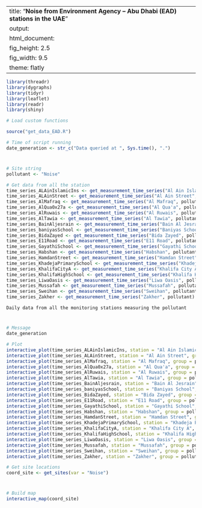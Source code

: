 
---
title: "**Noise from Environment Agency – Abu Dhabi (EAD) stations in the UAE**"
output:
  html_document:
    fig_height: 2.5
    fig_width: 9.5
    theme: flatly
---

```{r set_up, message = FALSE, echo = FALSE, warning = FALSE}
library(threadr)
library(dygraphs)
library(tidyr)
library(leaflet)
library(readr)
library(shiny)

# Load custom functions

source("get_data_EAD.R")

# Time of script running
date_generation <- str_c("Data queried at ", Sys.time(), ".")
```
# 

## 
```{r import_data, message = FALSE, echo = FALSE, results = "hide", cache = TRUE, warning = FALSE}

# Site string
pollutant <- "Noise"

# Get data from all the station
time_series_ALAinIslamicIns <- get_measurement_time_series("Al Ain Islamic Ins", pollutant)
time_series_ALAinStreet <- get_measurement_time_series("Al Ain Street", pollutant)
time_series_AlMafraq <- get_measurement_time_series("Al Mafraq", pollutant)
time_series_AlQua0x27a <- get_measurement_time_series("Al Qua'a", pollutant)
time_series_AlRuwais <- get_measurement_time_series("Al Ruwais", pollutant)
time_series_AlTawia <- get_measurement_time_series("Al Tawia", pollutant)
time_series_BainAljesrain <- get_measurement_time_series("Bain Al Jesrain", pollutant)
time_series_baniyasSchool <- get_measurement_time_series("Baniyas School", pollutant)
time_series_BidaZayed <- get_measurement_time_series("Bida Zayed", pollutant)
time_series_E11Road <- get_measurement_time_series("E11 Road", pollutant)
time_series_GayathiSchool <- get_measurement_time_series("Gayathi School", pollutant)
time_series_Habshan <- get_measurement_time_series("Habshan", pollutant)
time_series_HamdanStreet <- get_measurement_time_series("Hamdan Street", pollutant)
time_series_KhadejaPrimarySchool <- get_measurement_time_series("Khadeja Primary School", pollutant)
time_series_KhalifaCityA <- get_measurement_time_series("Khalifa City A", pollutant)
time_series_KhalifaHighSchool <- get_measurement_time_series("Khalifa High School", pollutant)
time_series_LiwaOasis <- get_measurement_time_series("Liwa Oasis", pollutant)
time_series_Mussafah <- get_measurement_time_series("Mussafah", pollutant)
time_series_Sweihan <- get_measurement_time_series("Sweihan", pollutant)
time_series_Zakher <- get_measurement_time_series("Zakher", pollutant)
```

 `Daily data from all the monitoring stations measuring the pollutant`
 
# 

## 

```{r plot_EAD_LAT, echo = FALSE, cache = TRUE}
# Message
date_generation

# Plot
interactive_plot(time_series_ALAinIslamicIns, station = "Al Ain Islamic Ins", group =   pollutant, pollu="Noise")
interactive_plot(time_series_ALAinStreet, station = "Al Ain Street", group = pollutant, pollu="Noise")
interactive_plot(time_series_AlMafraq, station = "Al Mafraq", group = pollutant, pollu="Noise")
interactive_plot(time_series_AlQua0x27a, station = "Al Qua'a", group = pollutant, pollu="Noise")
interactive_plot(time_series_AlRuwais, station = "Al Ruwais", group = pollutant, pollu="Noise")
interactive_plot(time_series_AlTawia, station = "Al Tawia", group = pollutant, pollu="Noise")
interactive_plot(time_series_BainAljesrain, station = "Bain Al Jesrain", group = pollutant, pollu="Noise")
interactive_plot(time_series_baniyasSchool, station = "Baniyas School", group = pollutant, pollu="Noise")
interactive_plot(time_series_BidaZayed, station = "Bida Zayed", group = pollutant, pollu="Noise")
interactive_plot(time_series_E11Road, station = "E11 Road", group = pollutant, pollu="Noise")
interactive_plot(time_series_GayathiSchool, station = "Gayathi School", group = pollutant, pollu="Noise")
interactive_plot(time_series_Habshan, station = "Habshan", group = pollutant, pollu="Noise")
interactive_plot(time_series_HamdanStreet, station = "Hamdan Street", group = pollutant, pollu="Noise")
interactive_plot(time_series_KhadejaPrimarySchool, station = "Khadeja Primary School", group = pollutant, pollu="Noise")
interactive_plot(time_series_KhalifaCityA, station = "Khalifa City A", group = pollutant, pollu="Noise")
interactive_plot(time_series_KhalifaHighSchool, station = "Khalifa High School", group =pollutant, pollu="Noise")
interactive_plot(time_series_LiwaOasis, station = "Liwa Oasis", group = pollutant, pollu="Noise")
interactive_plot(time_series_Mussafah, station = "Mussafah", group = pollutant, pollu="Noise")
interactive_plot(time_series_Sweihan, station = "Sweihan", group = pollutant, pollu="Noise")
interactive_plot(time_series_Zakher, station = "Zakher", group = pollutant, pollu="Noise")

```


```{r import_data_for_map, message = FALSE, echo = FALSE, results = "hide", cache = TRUE}
# Get site locations
coord_site <- get_sites(var = "Noise")

```
#
 
##

```{r map, fig.height = 8, echo = FALSE, message = FALSE, cache = TRUE}
# Build map
interactive_map(coord_site)
```

 
 